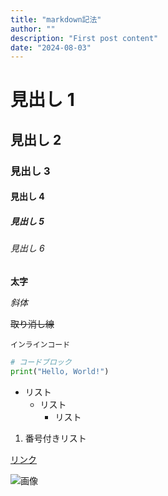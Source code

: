 ```yaml
---
title: "markdown記法"
author: ""
description: "First post content"
date: "2024-08-03"
---
```


# 見出し 1

## 見出し 2

### 見出し 3

#### 見出し 4

##### 見出し 5

###### 見出し 6

**太字**

_斜体_

~~取り消し線~~

`インラインコード`

```python
# コードブロック
print("Hello, World!")
```

- リスト
  - リスト
    - リスト

1. 番号付きリスト

[リンク](https://www.google.com)

![画像](https://www.google.com/images/branding/googlelogo/1x/googlelogo_color_272x92dp.png)
